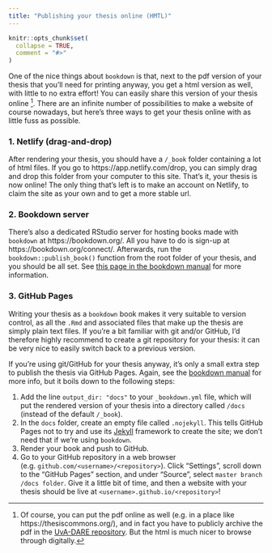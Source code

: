 ```yaml
---
title: "Publishing your thesis online (HMTL)"
---
```


```r
knitr::opts_chunk$set(
  collapse = TRUE,
  comment = "#>"
)
```

One of the nice things about `bookdown` is that, next to the pdf version of your thesis that you'll need for printing anyway, you get a html version as well, with little to no extra effort! You can easily share this version of your thesis online [^1]. There are an infinite number of possibilities to make a website of course nowadays, but here's three ways to get your thesis online with as little fuss as possible.

### 1. Netlify (drag-and-drop)

After rendering your thesis, you should have a `/_book` folder containing a lot of html files. If you go to https://app.netlify.com/drop, you can simply drag and drop this folder from your computer to this site. That's it, your thesis is now online! The only thing that's left is to make an account on Netlify, to claim the site as your own and to get a more stable url.

### 2. Bookdown server

There's also a dedicated RStudio server for hosting books made with `bookdown` at https://bookdown.org/. All you have to do is sign-up at https://bookdown.org/connect/. Afterwards, run the `bookdown::publish_book()` function from the root folder of your thesis, and you should be all set. See [this page in the bookdown manual](https://bookdown.org/yihui/bookdown/rstudio-connect.html) for more information.

### 3. GitHub Pages

Writing your thesis as a `bookdown` book makes it very suitable to version control, as all the `.Rmd` and associated files that make up the thesis are simply plain text files. If you're a bit familiar with git and/or GitHub, I'd therefore highly recommend to create a git repository for your thesis: it can be very nice to easily switch back to a previous version.

If you're using git/GitHub for your thesis anyway, it's only a small extra step to publish the thesis via GitHub Pages. Again, see the [bookdown manual](https://bookdown.org/yihui/bookdown/github.html
) for more info, but it boils down to the following steps:

1. Add the line `output_dir: "docs"` to your `_bookdown.yml` file, which will put the rendered version of your thesis into a directory called `/docs` (instead of the default `/_book`). 
2. In the `docs` folder, create an empty file called `.nojekyll`. This tells GitHub Pages not to try and use its [Jekyll](https://jekyllrb.com/) framework to create the site; we don't need that if we're using `bookdown`.
3. Render your book and push to GitHub.
4. Go to your GitHub repository in a web browser (e.g. `github.com/<username>/<repository>`). Click "Settings", scroll down to the "GitHub Pages" section, and under "Source", select `master branch /docs folder`. Give it a little bit of time, and then a website with your thesis should be live at `<username>.github.io/<repository>`!

[^1]: Of course, you can put the pdf online as well (e.g. in a place like https://thesiscommons.org/), and in fact you have to publicly archive the pdf in the [UvA-DARE repository](https://dare.uva.nl/). But the html is much nicer to browse through digitally.
